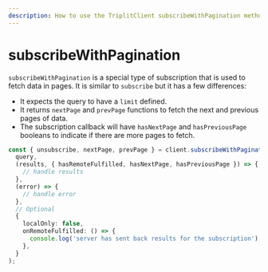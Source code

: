 ```yaml
---
description: How to use the TriplitClient subscribeWithPagination method to subscribe to paginated data.
---
```


# subscribeWithPagination

`subscribeWithPagination` is a special type of subscription that is used to fetch data in pages. It is similar to `subscribe` but it has a few differences:

- It expects the query to have a `limit` defined.
- It returns `nextPage` and `prevPage` functions to fetch the next and previous pages of data.
- The subscription callback will have `hasNextPage` and `hasPreviousPage` booleans to indicate if there are more pages to fetch.

```typescript
const { unsubscribe, nextPage, prevPage } = client.subscribeWithPagination(
  query,
  (results, { hasRemoteFulfilled, hasNextPage, hasPreviousPage }) => {
    // handle results
  },
  (error) => {
    // handle error
  },
  // Optional
  {
    localOnly: false,
    onRemoteFulfilled: () => {
      console.log('server has sent back results for the subscription');
    },
  }
);
```
